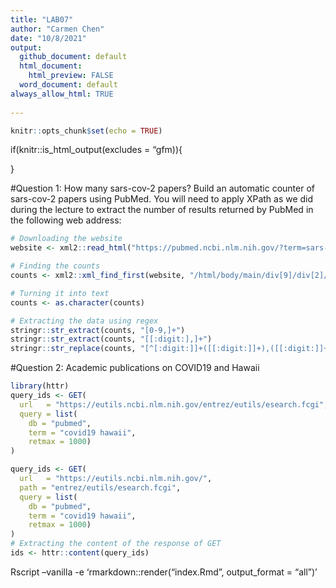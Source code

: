 ```yaml
---
title: "LAB07"
author: "Carmen Chen"
date: "10/8/2021"
output: 
  github_document: default
  html_document:
    html_preview: FALSE
  word_document: default
always_allow_html: TRUE
  
---
```


```r
knitr::opts_chunk$set(echo = TRUE)
```

if(knitr::is_html_output(excludes = "gfm)){

}



#Question 1: How many sars-cov-2 papers?
Build an automatic counter of sars-cov-2 papers using PubMed. You will need to apply XPath as we did during the lecture to extract the number of results returned by PubMed in the following web address:

```r
# Downloading the website
website <- xml2::read_html("https://pubmed.ncbi.nlm.nih.gov/?term=sars-cov-2")

# Finding the counts
counts <- xml2::xml_find_first(website, "/html/body/main/div[9]/div[2]/section[1]/div[2]/div[1]/span") #inspect -> copy full x path

# Turning it into text
counts <- as.character(counts)

# Extracting the data using regex
stringr::str_extract(counts, "[0-9,]+")
stringr::str_extract(counts, "[[:digit:],]+")
stringr::str_replace(counts, "[^[:digit:]]+([[:digit:]]+),([[:digit:]]+)[^[:digit:]]+", "\\1\\2")

```

#Question 2: Academic publications on COVID19 and Hawaii

```r
library(httr)
query_ids <- GET(
  url   = "https://eutils.ncbi.nlm.nih.gov/entrez/eutils/esearch.fcgi",
  query = list(
    db = "pubmed",
    term = "covid19 hawaii",
    retmax = 1000)
)

query_ids <- GET(
  url   = "https://eutils.ncbi.nlm.nih.gov/",
  path = "entrez/eutils/esearch.fcgi",
  query = list(
    db = "pubmed",
    term = "covid19 hawaii",
    retmax = 1000)
)
# Extracting the content of the response of GET
ids <- httr::content(query_ids)
```


Rscript --vanilla -e 'rmarkdown::render("index.Rmd", output_format = "all")'
